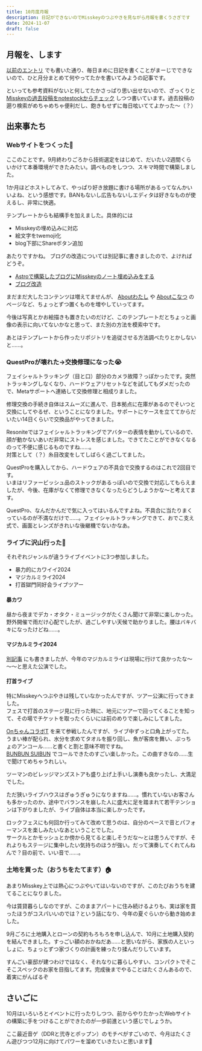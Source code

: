 ```yaml
---
title: 10月度月報
description: 日記ができないのでMisskeyのつぶやきを見ながら月報を書くうさぎです
date: 2024-11-07
draft: false
---
```


## 月報を、します
[以前のエントリ](/blog/2024-10-08/) でも書いた通り、毎日まめに日記を書くことがまーじでできないので、ひと月分まとめて何やってたかを書いてみようの記事です。

といっても参考資料がないと何してたかさっぱり思い出せないので、ざっくりと [Misskeyの過去投稿をnotestockからチェック](https://notestock.osa-p.net/@harumaki021@mi.harumakizaemon.net/view) しつつ書いています。過去投稿の遡り検索がめちゃめちゃ便利だし、飽きもせずに毎日呟いててよかった～（？）


## 出来事たち
### Webサイトをつくった🚀

<Fig caption="しめやかに本番運用開始">
  <Misskey noteId="9z8vhicqeg" UUID="3ca332fc-117d-4297-8165-7234851f5a90" />
</Fig>

ここのことです。9月終わりごろから技術選定をはじめて、だいたい2週間くらいかけて本番環境ができたみたい。調べものをしつつ、スキマ時間で構築しました。

1か月ほどホストしてみて、やっぱり好き放題に書ける場所があるってなんかいいよね、という感想です。BANもないし広告もないしエディタは好きなものが使えるし、非常に快適。  

テンプレートからも結構手を加えました。具体的には
* Misskeyの埋め込みに対応
* 絵文字をtwemoji化
* blog下部にShareボタン追加 

あたりですかね。
ブログの改造については別記事に書きましたので、よければどうぞ。

* [Astroで構築したブログにMisskeyのノート埋め込みをする](/blog/misskey-embed)
* [ブログ改造](/blog/2024-10-25)

まだまだ大したコンテンツは増えてませんが、 [Aboutわたし](/about) や [Aboutこなつ](/projects/lovot-konatsu) のページなど、ちょっとずつ置くものを増やしていってます。

今後は写真とかお絵描きも置きたいのだけど、このテンプレートだとちょっと画像の表示に向いてないかなと思って、また別の方法を模索中です。

あとはテンプレートから作ったリポジトリを追従させる方法調べたりとかしないと……。

### QuestProが壊れた→交換修理になった😭
フェイシャルトラッキング（目と口）部分のカメラ故障？っぽかったです。突然トラッキングしなくなり、ハードウェアリセットなどを試してもダメだったので、Metaサポートへ連絡して交換修理と相成りました。  

修理交換の手続き自体はスムーズに進んで、日本拠点に在庫があるのでそいつと交換にしてやるぜ、ということになりました。サポートにケースを立ててからだいたい14日くらいで交換品がやってきました。

Resoniteではフェイシャルトラッキングでアバターの表情を動かしているので、顔が動かないあいだ非常にストレスを感じました。できてたことができなくなるのって不便に感じるものですね……。  
対策として（？）糸目改変をしてしばらく過ごしてました。

QuestProを購入してから、ハードウェアの不具合で交換するのはこれで2回目です。  
いまはリファービッシュ品のストックがあるっぽいので交換で対応してもらえましたが、今後、在庫がなくて修理できなくなったらどうしようかな～と考えてます。

QuestPro、なんだかんだで気に入ってはいるんですよね。不具合に当たりまくっているのが不満なだけで……。フェイシャルトラッキングできて、おでこ支え式で、画面とレンズがきれいな後継機でないかなあ。

### ライブに沢山行った🎤
それぞれジャンルが違うライブイベントに3つ参加しました。

* 暴力的にカワイイ2024
* マジカルミライ2024
* 打首獄門同好会ライブツアー

#### 暴カワ

<Fig caption="お台場でバカでか音楽聞きながらお酒🍺">
  <Misskey noteId="9z0mz7o49o" UUID="8791a520-dfb2-4292-8043-fbd947b6694f" />
</Fig>
<Fig caption="夜までカワイイ">
  <Misskey noteId="9z0yk84ri5" UUID="34c1a503-f7b0-4845-b44c-3dca9d249505" />
</Fig>

昼から夜までデカ・オタク・ミュージックがたくさん聞けて非常に楽しかった。野外開催で雨だけ心配でしたが、過ごしやすい天候で助かりました。腰はバキバキになったけどね……。  

#### マジカルミライ2024

<Misskey noteId="9zafrcxxu0" UUID="927dee5e-c5e9-45d0-a499-4eb1a6690c92" />
<Fig caption="今年はドールのミクさんたちを連れていくことはしなかったものの、やっぱりこういう写真は撮りたくなるよね">
  <Misskey noteId="9zajs4mpwm" UUID="0a1a3ec5-903a-4ef7-b4e6-6cfd74a2249c" />
</Fig>

[別記事](/blog/magical-mirai-2024-osaka) にも書きましたが、今年のマジカルミライは現場に行けて良かったな～～～と思えた公演でした。  

#### 打首ライブ

特にMisskeyへつぶやきは残していなかったんですが、ツアー公演に行ってきました。  
フェスで打首のステージ見に行った時に、地元にツアーで回ってくることを知って、その場でチケットを取ったくらいには前のめりで楽しみにしてました。

[OnちゃんコラボT](https://uchikubigoods.com/collections/t-shirt/products/uc-0784) を来て参戦したんですが、ライブ中ずっと口角上がってた。うまい棒が配られ、水分を求めてタオルを振り回し、魚が客席を舞い、ぷっちょのアンコール……と書くと割と意味不明ですね。  
[BUNBUN SUIBUN](https://www.youtube.com/watch?v=UgIuSdev8mQ) でコールできたのすごい楽しかった。この曲すきなの……生で聞けてめちゃうれしい。

ツーマンのビレッジマンズストアも盛り上げ上手いし演奏も良かったし、大満足でした。

ただ狭いライブハウスはぎゅうぎゅうになりますね……。慣れていないお客さんも多かったのか、途中でバランスを崩した人に盛大に足を踏まれて若干テンションは下がりましたが、ライブ自体は本当に楽しかったです。

ロックフェスにも何回か行ってみて改めて思うのは、自分のペースで音とパフォーマンスを楽しみたいなあということでした。  
サークルとかモッシュとか傍から見てると楽しそうだな～とは思うんですが、それよりもステージに集中したい気持ちのほうが強い。だって演奏してくれてんねんで？目の前で、いい音で……。

### 土地を買った（おうちをたてます）🏠

あまりMisskey上では熱心につぶやいてはいないのですが、このたびおうちを建てることになりました。  

今は賃貸暮らしなのですが、このままアパートに住み続けるよりも、実は家を買ったほうがコスパいいのでは？という話になり、今年の夏ぐらいから動き始めました。

9月ごろに土地購入とローンの契約もろもろを申し込んで、10月に土地購入契約を結んできました。すっごい額のおかねだあ……と思いながら、家族の人といっしょに、ちょっとずつ家づくりの計画を練ったり揉んだりしています。  

すんごい豪邸が建つわけではなく、それなりに暮らしやすい、コンパクトでそこそこスペックのお家を目指してます。完成後までやることはたくさんあるので、着実にがんばるぞ

## さいごに

10月はいろいろとイベントに行ったりしつつ、前からやりたかったWebサイトの構築に手をつけることができたのが一歩前進という感じでしょうか。  

ここ最近音ゲ（DDRと弐寺とポップン）のモチベがすごいので、今月はたくさん遊びつつ12月に向けてパワーを溜めていきたいと思います💪
